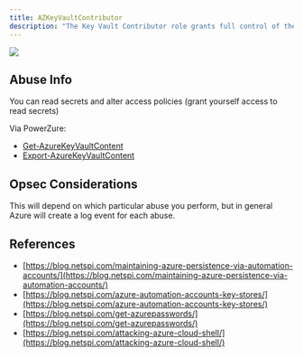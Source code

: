 ---
title: AZKeyVaultContributor
description: "The Key Vault Contributor role grants full control of the target Key Vault. This includes the ability to read all secrets stored on the Key Vault."
---

<Frame>
  <img src="/assets/image-2-1.png"/>
</Frame>

## Abuse Info

You can read secrets and alter access policies (grant yourself access to read secrets)

Via PowerZure:

* [Get-AzureKeyVaultContent](https://powerzure.readthedocs.io/en/latest/Functions/operational.html#get-azurekeyvaultcontent)
* [Export-AzureKeyVaultContent](https://powerzure.readthedocs.io/en/latest/Functions/operational.html#export-azurekeyvaultcontent)

## Opsec Considerations
This will depend on which particular abuse you perform, but in general Azure will create a log event for each abuse.

## References

* [https://blog.netspi.com/maintaining-azure-persistence-via-automation-accounts/](https://blog.netspi.com/maintaining-azure-persistence-via-automation-accounts/)
* [https://blog.netspi.com/azure-automation-accounts-key-stores/](https://blog.netspi.com/azure-automation-accounts-key-stores/)
* [https://blog.netspi.com/get-azurepasswords/](https://blog.netspi.com/get-azurepasswords/)
* [https://blog.netspi.com/attacking-azure-cloud-shell/](https://blog.netspi.com/attacking-azure-cloud-shell/)
